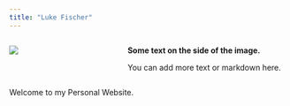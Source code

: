 ```yaml
---
title: "Luke Fischer"
---
```


::: {.columns}
::: {.column width="40%"}
![](Images/Luke 1.2.jpg){.img-fluid}
:::

::: {.column width="60%"}
**Some text on the side of the image.**

You can add more text or markdown here.
:::
:::

Welcome to my Personal Website.
